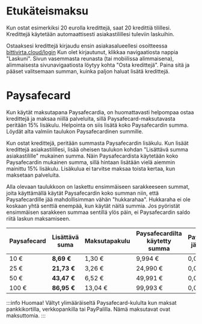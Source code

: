 # Etukäteismaksu

Kun ostat esimerkiksi 20 eurolla kredittejä, saat 20 kredittiä tilillesi.
Kredittejä käytetään automaattisesti asiakastilillesi tuleviin laskuihin.

Ostaaksesi kredittejä kirjaudu ensin asiakasalueellesi osoitteessa
[bittivirta.cloud/login](https://bittivirta.cloud/login) Kun olet kirjautunut,
klikkaa navigaatiosta nappia "Laskuni". Sivun vasemmasta reunasta (tai
mobiilissa alimmaisena), alimmaisesta sivunavigaatiosta löytyy kohta "Osta
kredittejä". Paina sitä ja pääset valitsemaan summan, kuinka paljon haluat
lisätä kredittejä.

# Paysafecard

Kun käytät maksutapana Paysafecardia, on huomattavasti helpompaa ostaa
kredittejä ja maksaa niillä palveluita, sillä Paysafecard-maksutavasta peritään
15% lisäkulu. Helpointa on siis lisätä koko Paysafecardin summa. Löydät alta
valmiin taulukon Paysafecardinen summille.

Kun ostat kredittejä, peritään summasta Paysafecardin lisäkulu. Kun lisäät
kredittejä asiakastilillesi, lisää oheisen taulukon kohdan "Lisättävä summa
asiakastilille" mukainen summa. Näin Paysafecardista käytetään koko
Paysafecardin mukainen summa, sillä hintaan lisätään vielä aiemmin mainittu 15%
lisäkulu. Lisäkulua ei tarvitse maksaa toista kertaa, kun maksetaan palveluita.

Alla olevaan taulukkoon on laskettu ensimmäiseen sarakkeeseen summat, joita
käyttämällä käytät Paysafecardin koko summan niin, että Paysafecardille jää
mahdollisimman vähän "hukkarahaa". Hukkaraha ei ole koskaan yhtä senttiä
enempää, kun käytät näitä summia. Jos pyöristät ensimmäisen sarakkeen summaa
sentillä ylös päin, ei Paysafecardin saldo riitä laskun maksamiseen.

| Paysafecard | **Lisättävä suma** | Maksutapakulu | Paysafecardilta käytetty summa | Paysafecardille jäävä summa |
| ----------- | ------------------ | ------------- | ------------------------------ | --------------------------- |
| 10 €        | **8,69 €**         | 1,30 €        | 9,994 €                        | 0,007 €                     |
| 25 €        | **21,73 €**        | 3,26 €        | 24,990 €                       | 0,011 €                     |
| 50 €        | **43,47 €**        | 6,52 €        | 49,991 €                       | 0,010 €                     |
| 100 €       | **86,95 €**        | 13,04 €       | 99,993 €                       | 0,007 €                     |

:::info Huomaa! Vältyt ylimääräiseltä Paysafecard-kululta kun maksat
pankkikortilla, verkkopankilla tai PayPalilla. Nämä maksutavat ovat maksuttomia.
:::
